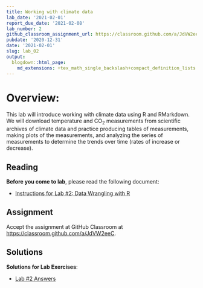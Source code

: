 ```yaml
---
title: Working with climate data
lab_date: '2021-02-01'
report_due_date: '2021-02-08'
lab_number: 2
github_classroom_assignment_url: https://classroom.github.com/a/JdVW2eeC
pubdate: '2020-12-31'
date: '2021-02-01'
slug: lab_02
output:
  blogdown::html_page:
    md_extensions: +tex_math_single_backslash+compact_definition_lists
---
```

# Overview:

This lab will introduce working with climate data using R and RMarkdown. We will download temperature and CO~2~ measurements from scientific archives of climate data and practice producing tables of measurements, making plots of the measurements, and analyzing the series of measurements to determine the trends over time (rates of increase or decrease).

## Reading

**Before you come to lab**, please read the following document:

* [Instructions for Lab #2: Data Wrangling with R](/lab_docs/lab_02_overview){target="_blank"}

## Assignment
Accept the assignment at GitHub Classroom at <https://classroom.github.com/a/JdVW2eeC>.

## Solutions

**Solutions for Lab Exercises**:

* [Lab #2 Answers](/lab_solutions/lab_02_answers){target="_blank"}
